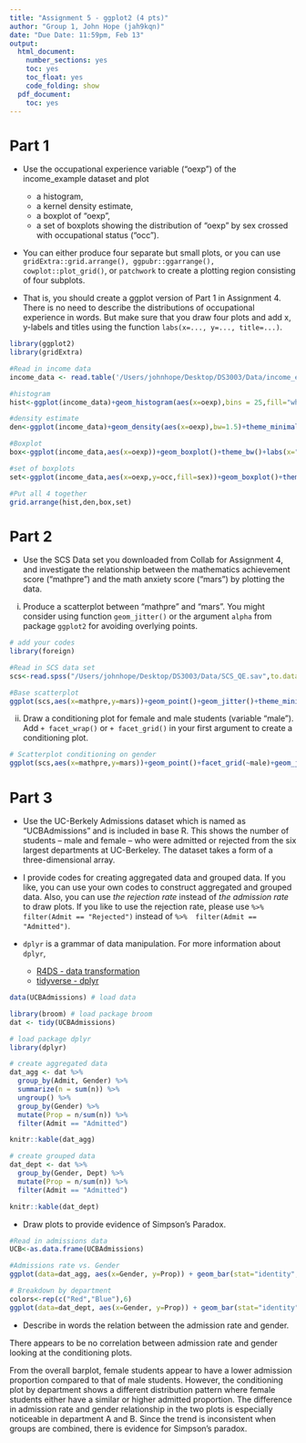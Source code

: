 ```yaml
---
title: "Assignment 5 - ggplot2 (4 pts)"
author: "Group 1, John Hope (jah9kqn)"
date: "Due Date: 11:59pm, Feb 13"
output:
  html_document:
    number_sections: yes
    toc: yes
    toc_float: yes
    code_folding: show
  pdf_document:
    toc: yes
---
```


```{=html}
<style>
h1.title {
  font-size: 30px;
}
h1 {
  font-size: 26px;
}
h2 {
  font-size: 22px;
}
h3 { 
  font-size: 18px;
}

</style>
```


# Part 1 

- Use the occupational experience variable (“oexp”) of the income_example dataset and plot
 
  + a histogram, 
  + a kernel density estimate, 
  + a boxplot of “oexp”, 
  + a set of boxplots showing the distribution of “oexp” by sex crossed with occupational status (“occ”). 
 
- You can either produce four separate but small plots, or you can use `gridExtra::grid.arrange(), ggpubr::ggarrange(), cowplot::plot_grid()`, or `patchwork` to create a plotting region consisting of four subplots. 

- That is, you should create a ggplot version of Part 1 in Assignment 4. There is no need to describe the distributions of occupational experience in words. But make sure that you draw four plots and add x, y-labels and titles using the function `labs(x=..., y=..., title=...)`.


```r
library(ggplot2)
library(gridExtra)

#Read in income data
income_data <- read.table('/Users/johnhope/Desktop/DS3003/Data/income_exmpl.dat', header = T, sep = "\t")

#histogram
hist<-ggplot(income_data)+geom_histogram(aes(x=oexp),bins = 25,fill="white",color="black")+theme_minimal()+labs(x="Occ. Experience (in years)",y="Frequency",title = "Histogram of Occ. Experience")+theme(plot.title = element_text(hjust = 0.5,face="bold"))

#density estimate
den<-ggplot(income_data)+geom_density(aes(x=oexp),bw=1.5)+theme_minimal()+labs(x="Occ. Experience (in years)",y="Density",title = "Density Estimate of Occ. Experience")+theme(plot.title = element_text(hjust = 0.5,face="bold"))

#Boxplot
box<-ggplot(income_data,aes(x=oexp))+geom_boxplot()+theme_bw()+labs(x="Occ. Experience (in years)",y="Density",title = "Boxplot of Occ. Experience")+theme(plot.title = element_text(hjust = 0.5,face="bold"))

#set of boxplots
set<-ggplot(income_data,aes(x=oexp,y=occ,fill=sex))+geom_boxplot()+theme_bw()+labs(x="Occ. Experience (in years)",y="",title = "Occ. Experience by Sex and Occ. Status")+theme(plot.title = element_text(hjust = 0.5,face="bold"))+scale_fill_manual(values=c("#0000ff", "#cc0000"))

#Put all 4 together 
grid.arrange(hist,den,box,set)
```


# Part 2

- Use the SCS Data set you downloaded from Collab for Assignment 4, and investigate the relationship between the mathematics achievement score (“mathpre”) and the math anxiety score (“mars”) by plotting the data. 

(i) Produce a scatterplot between “mathpre” and “mars”. You might consider using function `geom_jitter()` or the argument `alpha` from package `ggplot2` for avoiding overlying points.

```r
# add your codes
library(foreign)

#Read in SCS data set
scs<-read.spss("/Users/johnhope/Desktop/DS3003/Data/SCS_QE.sav",to.data.frame = TRUE)

#Base scatterplot
ggplot(scs,aes(x=mathpre,y=mars))+geom_point()+geom_jitter()+theme_minimal()+ggtitle("Scatterplot of Math Achievement Score vs. Math Anxiety Score")+xlab('Math Achievement Score')+ylab('Math Anxiety Score')+theme(plot.title = element_text(hjust = 0.5))
```

(ii) Draw a conditioning plot for female and male students (variable “male”). Add `+ facet_wrap()` or  `+ facet_grid()` in your first argument to create a conditioning plot.

```r
# Scatterplot conditioning on gender
ggplot(scs,aes(x=mathpre,y=mars))+geom_point()+facet_grid(~male)+geom_jitter()+theme_minimal()+ggtitle("Scatterplot of Math Achievement Score vs. Math Anxiety Score By Gender")+xlab('Math Achievement Score')+ylab('Math Anxiety Score')+theme(plot.title = element_text(hjust = 0.5))
```


# Part 3

- Use the UC-Berkely Admissions dataset which is named as "UCBAdmissions" and is included in base R. This shows the number of students – male and female – who were admitted or rejected from the six largest departments at UC-Berkeley. The dataset takes a form of a three-dimensional array.

- I provide codes for creating aggregated data and grouped data. If you like, you can use your own codes to construct aggregated and grouped data. Also, you can use *the rejection rate* instead of *the admission rate* to draw plots. If you like to use the rejection rate,  please use `%>% filter(Admit == "Rejected")` instead of `%>%  filter(Admit == "Admitted")`.

- `dplyr` is a grammar of data manipulation. For more information about `dplyr`, 

  + [R4DS - data transformation](https://r4ds.had.co.nz/transform.html)
  + [tidyverse - dplyr](https://dplyr.tidyverse.org)


```r
data(UCBAdmissions) # load data

library(broom) # load package broom
dat <- tidy(UCBAdmissions)
```

```r
# load package dplyr
library(dplyr)

# create aggregated data
dat_agg <- dat %>% 
  group_by(Admit, Gender) %>% 
  summarize(n = sum(n)) %>% 
  ungroup() %>% 
  group_by(Gender) %>% 
  mutate(Prop = n/sum(n)) %>% 
  filter(Admit == "Admitted")

knitr::kable(dat_agg)

# create grouped data
dat_dept <- dat %>% 
  group_by(Gender, Dept) %>% 
  mutate(Prop = n/sum(n)) %>% 
  filter(Admit == "Admitted")

knitr::kable(dat_dept)
```
- Draw plots to provide evidence of Simpson's Paradox. 

```r
#Read in admissions data
UCB<-as.data.frame(UCBAdmissions)

#Admissions rate vs. Gender
ggplot(data=dat_agg, aes(x=Gender, y=Prop)) + geom_bar(stat="identity",fill=c("Red","Blue")) + xlab('Gender') + ylab('Admitted proportion') + ggtitle ('Overall admission proportion by Gender')
```

```r
# Breakdown by department 
colors<-rep(c("Red","Blue"),6)
ggplot(data=dat_dept, aes(x=Gender, y=Prop)) + geom_bar(stat="identity", position="dodge",fill=colors)+facet_wrap(~Dept)+ xlab('Department') + ylab('Admitted proportion') + ggtitle ('Overall admission proportion by Gender in different department')
```


- Describe in words the relation between the admission rate and gender.

There appears to be no correlation between admission rate and gender looking at the conditioning plots. 


From the overall barplot, female students appear to have a lower admission proportion compared to that of male students. However, the conditioning plot by department shows a different distribution pattern where female students either have a similar or higher admitted proportion. The difference in admission rate and gender relationship in the two plots is especially noticeable in department A and B. Since the trend is inconsistent when groups are combined, there is evidence for Simpson's paradox.  

